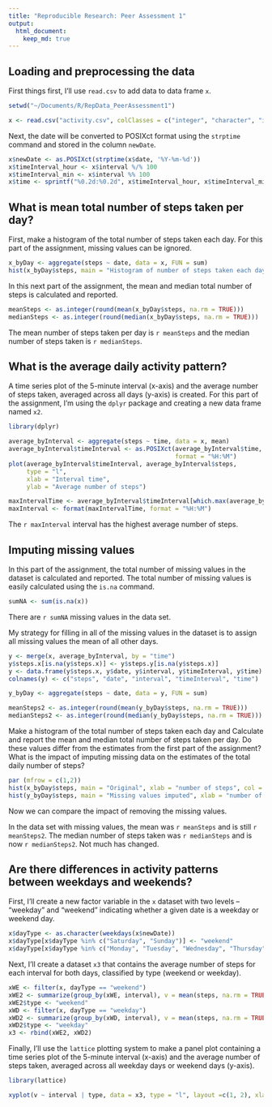 ```yaml
---
title: "Reproducible Research: Peer Assessment 1"
output: 
  html_document:
    keep_md: true
---
```


## Loading and preprocessing the data

First things first, I'll use `read.csv` to add data to data frame `x`.

```r
setwd("~/Documents/R/RepData_PeerAssessment1")
```

```r
x <- read.csv("activity.csv", colClasses = c("integer", "character", "integer"))
```

Next, the date will be converted to POSIXct format using the `strptime` command and stored in the column `newDate`.

```r
x$newDate <- as.POSIXct(strptime(x$date, '%Y-%m-%d'))
x$timeInterval_hour <- x$interval %/% 100
x$timeInterval_min <- x$interval %% 100
x$time <- sprintf("%0.2d:%0.2d", x$timeInterval_hour, x$timeInterval_min)
```

## What is mean total number of steps taken per day?
First, make a histogram of the total number of steps taken each day.  For this part of the assignment, missing values can be ignored.

```r
x_byDay <- aggregate(steps ~ date, data = x, FUN = sum)
hist(x_byDay$steps, main = "Histogram of number of steps taken each day", xlab = "number of steps", col = "lightgreen")
```

In this next part of the assignment, the mean and median total number of steps is calculated and reported.  

```r
meanSteps <- as.integer(round(mean(x_byDay$steps, na.rm = TRUE)))
medianSteps <- as.integer(round(median(x_byDay$steps, na.rm = TRUE)))
```

The mean number of steps taken per day is `r meanSteps` and the median number of steps taken is `r medianSteps`.
    
## What is the average daily activity pattern?

A time series plot of the 5-minute interval (x-axis) and the average number of steps taken, averaged across all days (y-axis) is created.  For this part of the assignment, I'm using the `dplyr` package and creating a new data frame named `x2`.

```r
library(dplyr)
```

```r
average_byInterval <- aggregate(steps ~ time, data = x, mean)
average_byInterval$timeInterval <- as.POSIXct(average_byInterval$time,
                                              format = "%H:%M")
plot(average_byInterval$timeInterval, average_byInterval$steps,
     type = "l",
     xlab = "Interval time",
     ylab = "Average number of steps")

maxIntervalTime <- average_byInterval$timeInterval[which.max(average_byInterval$steps)]
maxInterval <- format(maxIntervalTime, format = "%H:%M")
```

The `r maxInterval` interval has the highest average number of steps.

## Imputing missing values

In this part of the assignment, the total number of missing values in the dataset is calculated and reported.  The total number of missing values is easily calculated using the `is.na` command.

```r
sumNA <- sum(is.na(x))
```

There are `r sumNA` missing values in the data set.

My strategy for filling in all of the missing values in the dataset is to assign all missing values the mean of all other days.  

```r
y <- merge(x, average_byInterval, by = "time")
y$steps.x[is.na(y$steps.x)] <- y$steps.y[is.na(y$steps.x)]
y <- data.frame(y$steps.x, y$date, y$interval, y$timeInterval, y$time)
colnames(y) <- c("steps", "date", "interval", "timeInterval", "time")

y_byDay <- aggregate(steps ~ date, data = y, FUN = sum)

meanSteps2 <- as.integer(round(mean(y_byDay$steps, na.rm = TRUE)))
medianSteps2 <- as.integer(round(median(y_byDay$steps, na.rm = TRUE)))
```

Make a histogram of the total number of steps taken each day and Calculate and report the mean and median total number of steps taken per day. Do these values differ from the estimates from the first part of the assignment? What is the impact of imputing missing data on the estimates of the total daily number of steps?

```r
par (mfrow = c(1,2))
hist(x_byDay$steps, main = "Original", xlab = "number of steps", col = "lightgreen", ylim = c(0, 35))
hist(y_byDay$steps, main = "Missing values imputed", xlab = "number of steps", col = "skyblue", ylim = c(0, 35))
```

Now we can compare the impact of removing the missing values.  

In the data set with missing values, the mean was `r meanSteps` and is still `r meanSteps2`. The median number of steps taken was `r medianSteps` and is now `r medianSteps2`.  Not much has changed.

## Are there differences in activity patterns between weekdays and weekends?

First, I'll create a new factor variable in the `x` dataset with two levels – “weekday” and “weekend” indicating whether a given date is a weekday or weekend day.

```r
x$dayType <- as.character(weekdays(x$newDate))
x$dayType[x$dayType %in% c("Saturday", "Sunday")] <- "weekend"
x$dayType[x$dayType %in% c("Monday", "Tuesday", "Wednesday", "Thursday", "Friday")] <- "weekday"
```

Next, I'll create a dataset `x3` that contains the average number of steps for each interval for both days, classified by type (weekend or weekday).

```r
xWE <- filter(x, dayType == "weekend")
xWE2 <- summarize(group_by(xWE, interval), v = mean(steps, na.rm = TRUE))
xWE2$type <- "weekend"
xWD <- filter(x, dayType == "weekday")
xWD2 <- summarize(group_by(xWD, interval), v = mean(steps, na.rm = TRUE))
xWD2$type <- "weekday"
x3 <- rbind(xWE2, xWD2)
```

Finally, I'll use the `lattice` plotting system to make a panel plot containing a time series plot of the 5-minute interval (x-axis) and the average number of steps taken, averaged across all weekday days or weekend days (y-axis).

``` r
library(lattice)
```

```r
xyplot(v ~ interval | type, data = x3, type = "l", layout =c(1, 2), xlab = "interval", ylab = "Number of steps")
```
